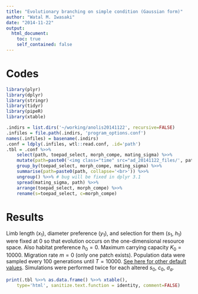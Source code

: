 ```yaml
---
title: "Evolutionary branching on simple condition (Gaussian form)"
author: "Watal M. Iwasaki"
date: "2014-11-22"
output:
  html_document:
    toc: true
    self_contained: false
---
```


Codes
================================================================================

```r
library(plyr)
library(dplyr)
library(stringr)
library(tidyr)
library(pipeR)
library(xtable)
```

```r
.indirs = list.dirs('~/working/anolis20141122', recursive=FALSE)
.infiles = file.path(.indirs, 'program_options.conf')
names(.infiles) = basename(.indirs)
.conf = ldply(.infiles, wtl::read.conf, .id='path')
.tbl = .conf %>>%
    select(path, toepad_select, morph_compe, mating_sigma) %>>%
    mutate(path=paste0('<img class="time" src="ad_20141122_files/', path, '.png" alt="', path, '">')) %>>%
    group_by(toepad_select, morph_compe, mating_sigma) %>>%
    summarise(path=paste0(path, collapse='<br>')) %>>%
    ungroup() %>>% # bug will be fixed in dplyr 3.1
    spread(mating_sigma, path) %>>%
    arrange(toepad_select, morph_compe) %>>%
    rename(s=toepad_select, c=morph_compe)
```

Results
================================================================================

Limb length ($x_1$), diameter preference ($y_1$), and selection for them ($s_1$, $h_1$) were fixed at $0$ so that evolution occurs on the one-dimensional resource space.
Also habitat preference $h_0 = 0$.
Maximum carrying capacity $K_0 = 10000$.
Migration rate $m = 0$ (only one patch exists).
Population data were sampled every 100 generations until $T = 10000$.
[See here for other default values](http://heavywatal.github.io/edal/group__biol__param.html).
Simulations were performed twice for each altered $s_0$, $c_0$, $\sigma_a$.

<div>
<style type="text/css">
<!--
img.time {
  max-width: 800px;
  margin: 8px;
}
tr:nth-child(2n) {
  background: #ddd;
}
tr:nth-child(2n-1) {
  background: #bbb;
}
-->
</style>
```r
print(.tbl %>>% as.data.frame() %>>% xtable(),
    type='html', sanitize.text.function = identity, comment=FALSE)
```
</div>
